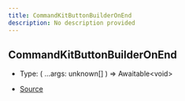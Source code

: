```yaml
---
title: CommandKitButtonBuilderOnEnd
description: No description provided
---
```


## CommandKitButtonBuilderOnEnd

- Type: (
  ...args: unknown\[]
  ) => Awaitable\<void>

- [Source](https://github.com/underctrl-io/commandkit/blob/7e608cc8c859522925eced5a54de0a18e9cbc1e9/packages/commandkit/src/components/ButtonKit.ts#L21)
